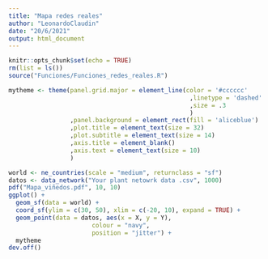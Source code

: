 ---
title: "Mapa redes reales"
author: "LeonardoClaudin"
date: "20/6/2021"
output: html_document
---

```{r setup, include=FALSE}
knitr::opts_chunk$set(echo = TRUE)
rm(list = ls())
source("Funciones/Funciones_redes_reales.R")
```

```{r}
mytheme <- theme(panel.grid.major = element_line(color = '#cccccc' 
                                                  ,linetype = 'dashed'
                                                  ,size = .3
                                                  )
                 ,panel.background = element_rect(fill = 'aliceblue')
                 ,plot.title = element_text(size = 32)
                 ,plot.subtitle = element_text(size = 14)
                 ,axis.title = element_blank()
                 ,axis.text = element_text(size = 10)
                 )
```


```{r}
world <- ne_countries(scale = "medium", returnclass = "sf")
datos <- data_network("Your plant netowrk data .csv", 1000)
pdf("Mapa_viñedos.pdf", 10, 10)
ggplot() + 
  geom_sf(data = world) +
  coord_sf(ylim = c(30, 50), xlim = c(-20, 10), expand = TRUE) +
  geom_point(data = datos, aes(x = X, y = Y), 
                       colour = "navy",
                       position = "jitter") +
  mytheme
dev.off()
```



